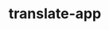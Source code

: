 ---
title: "translate-app"
url: https://translate-app-enzoacostab.vercel.app/
img: /images/translate-app.png
repository: enzoacostab/dev-challenges-4/tree/main/translate-app
published: true
---